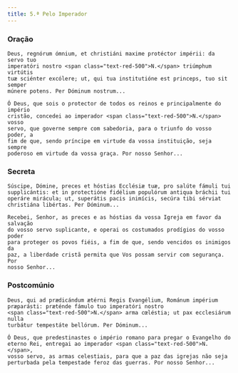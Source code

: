 ```yaml
---
title: 5.ª Pelo Imperador
---
```


### Oração

<div class="side-by-side not-content">

    Deus, regnórum ómnium, et christiáni maxime protéctor impérii: da servo tuo
    imperatóri nostro <span class="text-red-500">N.</span> triúmphum virtútis
    tuæ sciénter excólere; ut, qui tua institutióne est princeps, tuo sit semper
    múnere potens. Per Dóminum nostrum...

    Ó Deus, que sois o protector de todos os reinos e principalmente do império
    cristão, concedei ao imperador <span class="text-red-500">N.</span> vosso
    servo, que governe sempre com sabedoria, para o triunfo do vosso poder, a
    fim de que, sendo príncipe em virtude da vossa instituição, seja sempre
    poderoso em virtude da vossa graça. Por nosso Senhor...

</div>

### Secreta

<div class="side-by-side not-content">

    Súscipe, Dómine, preces et hóstias Ecclésiæ tuæ, pro salúte fámuli tui
    supplicántis: et in protectióne fidélium populórum antiqua bráchii tui
    operáre mirácula; ut, superátis pacis inimícis, secúra tibi sérviat
    christiána libértas. Per Dóminum...

    Recebei, Senhor, as preces e as hóstias da vossa Igreja em favor da salvação
    do vosso servo suplicante, e operai os costumados prodígios do vosso poder
    para proteger os povos fiéis, a fim de que, sendo vencidos os inimigos da
    paz, a liberdade cristã permita que Vos possam servir com segurança. Por
    nosso Senhor...

</div>

### Postcomúnio

<div class="side-by-side not-content">

    Deus, qui ad prædicándum ætérni Regis Evangélium, Románum impérium
    præparásti: præténde fámulo tuo imperatóri nostro
    <span class="text-red-500">N.</span> arma cœléstia; ut pax ecclesiárum nulla
    turbátur tempestáte bellórum. Per Dóminum...

    Ó Deus, que predestinastes o império romano para pregar o Evangelho do
    eterno Rei, entregai ao imperador <span class="text-red-500">N.</span>,
    vosso servo, as armas celestiais, para que a paz das igrejas não seja
    perturbada pela tempestade feroz das guerras. Por nosso Senhor...

</div>
